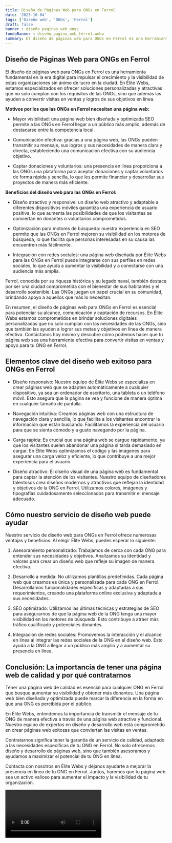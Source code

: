 ```yaml
---
title: Diseño de Páginas Web para ONGs en Ferrol
date: '2023-10-04'
tags: ['Diseño web', 'ONGs', 'Ferrol']
draft: false
banner : diseño_paginas_web_ongs
fondoBanner : diseño_pagina_web_ferrol.webp
summary: El diseño de páginas web para ONGs en Ferrol es una herramienta fundamental en la era digital para impulsar el crecimiento y la visibilidad de estas organizaciones sin ánimo de lucro en la ciudad. En Élite Webs, estamos especializados en ofrecer soluciones personalizadas y atractivas que no solo cumplan con los requisitos de las ONGs, sino que además las ayuden a convertir visitas en ventas y logros de sus objetivos en línea.
---
```


## Diseño de Páginas Web para ONGs en Ferrol

El diseño de páginas web para ONGs en Ferrol es una herramienta fundamental en la era digital para impulsar el crecimiento y la visibilidad de estas organizaciones sin ánimo de lucro en la ciudad. En Élite Webs, estamos especializados en ofrecer soluciones personalizadas y atractivas que no solo cumplan con los requisitos de las ONGs, sino que además las ayuden a convertir visitas en ventas y logros de sus objetivos en línea.

**Motivos por los que las ONGs en Ferrol necesitan una página web:**

- Mayor visibilidad: una página web bien diseñada y optimizada SEO permite a las ONGs en Ferrol llegar a un público más amplio, además de destacarse entre la competencia local.

- Comunicación efectiva: gracias a una página web, las ONGs pueden transmitir su mensaje, sus logros y sus necesidades de manera clara y directa, estableciendo una comunicación efectiva con su audiencia objetivo.

- Captar donaciones y voluntarios: una presencia en línea proporciona a las ONGs una plataforma para aceptar donaciones y captar voluntarios de forma rápida y sencilla, lo que les permite financiar y desarrollar sus proyectos de manera más eficiente.

**Beneficios del diseño web para las ONGs en Ferrol:**

- Diseño atractivo y responsive: un diseño web atractivo y adaptable a diferentes dispositivos móviles garantiza una experiencia de usuario positiva, lo que aumenta las posibilidades de que los visitantes se conviertan en donantes o voluntarios comprometidos.

- Optimización para motores de búsqueda: nuestra experiencia en SEO permite que las ONGs en Ferrol mejoren su visibilidad en los motores de búsqueda, lo que facilita que personas interesadas en su causa las encuentren más fácilmente.

- Integración con redes sociales: una página web diseñada por Élite Webs para las ONGs en Ferrol puede integrarse con sus perfiles en redes sociales, lo que ayuda a aumentar la visibilidad y a conectarse con una audiencia más amplia.

Ferrol, conocida por su riqueza histórica y su legado naval, también destaca por ser una ciudad comprometida con el bienestar de sus habitantes y el desarrollo sostenible. Las ONGs juegan un papel crucial en su comunidad, brindando apoyo a aquellos que más lo necesitan.

En resumen, el diseño de páginas web para ONGs en Ferrol es esencial para potenciar su alcance, comunicación y captación de recursos. En Élite Webs estamos comprometidos en brindar soluciones digitales personalizadas que no solo cumplan con las necesidades de las ONGs, sino que también las ayuden a lograr sus metas y objetivos en línea de manera efectiva. Contáctanos hoy mismo y descubre cómo podemos hacer que tu página web sea una herramienta efectiva para convertir visitas en ventas y apoyo para tu ONG en Ferrol.

<GifSeo />

<Cta />

## Elementos clave del diseño web exitoso para ONGs en Ferrol

- Diseño responsivo: Nuestro equipo de Élite Webs se especializa en crear páginas web que se adapten automáticamente a cualquier dispositivo, ya sea un ordenador de escritorio, una tableta o un teléfono móvil. Esto asegura que la página se vea y funcione de manera óptima en cualquier tamaño de pantalla.

- Navegación intuitiva: Creamos páginas web con una estructura de navegación clara y sencilla, lo que facilita a los visitantes encontrar la información que están buscando. Facilitamos la experiencia del usuario para que se sienta cómodo y a gusto navegando por la página.

- Carga rápida: Es crucial que una página web se cargue rápidamente, ya que los visitantes suelen abandonar una página si tarda demasiado en cargar. En Élite Webs optimizamos el código y las imágenes para asegurar una carga veloz y eficiente, lo que contribuye a una mejor experiencia para el usuario.

- Diseño atractivo: El diseño visual de una página web es fundamental para captar la atención de los visitantes. Nuestro equipo de diseñadores talentosos crea diseños modernos y atractivos que reflejan la identidad y objetivos de la ONG en Ferrol. Utilizamos colores, imágenes y tipografías cuidadosamente seleccionados para transmitir el mensaje adecuado.

## Cómo nuestro servicio de diseño web puede ayudar

Nuestro servicio de diseño web para ONGs en Ferrol ofrece numerosas ventajas y beneficios. Al elegir Élite Webs, puedes esperar lo siguiente:

1. Asesoramiento personalizado: Trabajamos de cerca con cada ONG para entender sus necesidades y objetivos. Analizamos su identidad y valores para crear un diseño web que refleje su imagen de manera efectiva.

2. Desarrollo a medida: No utilizamos plantillas predefinidas. Cada página web que creamos es única y personalizada para cada ONG en Ferrol. Desarrollamos funcionalidades específicas y adaptadas a sus requerimientos, creando una plataforma online exclusiva y adaptada a sus necesidades.

3. SEO optimizado: Utilizamos las últimas técnicas y estrategias de SEO para asegurarnos de que la página web de la ONG tenga una mayor visibilidad en los motores de búsqueda. Esto contribuye a atraer más tráfico cualificado y potenciales donantes.

4. Integración de redes sociales: Promovemos la interacción y el alcance en línea al integrar las redes sociales de la ONG en el diseño web. Esto ayuda a la ONG a llegar a un público más amplio y a aumentar su presencia en línea.

## Conclusión: La importancia de tener una página web de calidad y por qué contratarnos

Tener una página web de calidad es esencial para cualquier ONG en Ferrol que busque aumentar su visibilidad y obtener más donantes. Una página web bien diseñada y optimizada puede marcar la diferencia en la forma en que una ONG es percibida por el público.

En Élite Webs, entendemos la importancia de transmitir el mensaje de tu ONG de manera efectiva a través de una página web atractiva y funcional. Nuestro equipo de expertos en diseño y desarrollo web está comprometido en crear páginas web exitosas que conviertan las visitas en ventas.

Contratarnos significa tener la garantía de un servicio de calidad, adaptado a las necesidades específicas de tu ONG en Ferrol. No solo ofrecemos diseño y desarrollo de páginas web, sino que también asesoramos y ayudamos a maximizar el potencial de tu ONG en línea.

Contacta con nosotros en Élite Webs y déjanos ayudarte a mejorar la presencia en línea de tu ONG en Ferrol. Juntos, haremos que tu página web sea un activo valioso para aumentar el impacto y la visibilidad de tu organización.

<Video />

<CtaBot job='ONGs' city='Ferrol'/>

<Gmaps query='Ferrol+españa+maps' />